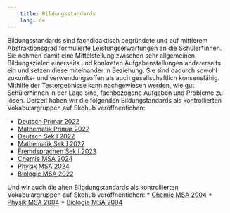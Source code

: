 ---
    title: Bildungsstandards
    lang: de
---

Bildungsstandards sind fachdidaktisch begründete und auf mittlerem Abstraktionsgrad formulierte Leistungserwartungen an die Schüler\*innen. Sie nehmen damit eine Mittelstellung zwischen sehr allgemeinen Bildungszielen einerseits und konkreten Aufgabenstellungen andererseits ein und setzen diese miteinander in Beziehung. Sie sind dadurch sowohl zukunfts- und verwendungsoffen als auch gesellschaftlich konsensfähig. Mithilfe der Testergebnisse kann nachgewiesen werden, wie gut Schüler\*innen in der Lage sind, fachbezogene Aufgaben und Probleme zu lösen.
Derzeit haben wir die folgenden Bildungstandards als kontrollierten Vokabulargruppen auf Skohub veröffnentichen:

* [Deutsch Primar 2022](https://skohub.io/iqb-vocabs/v12/heads/master/index.de.html)
* [Mathematik Primar 2022](https://skohub.io/iqb-vocabs/v10/heads/master/index.de.html)
* [Deutsch Sek I 2022](https://skohub.io/iqb-vocabs/v34/heads/master/index.de.html)
* [Mathematik Sek I 2022](https://skohub.io/iqb-vocabs/v51/heads/master/index.de.html)
* [Fremdsprachen Sek I 2023](https://skohub.io/iqb-vocabs/v56/heads/master/index.de.html)
* [Chemie MSA 2024](https://skohub.io/iqb-vocabs/v41/heads/master/index.de.html)
* [Physik MSA 2024](https://skohub.io/iqb-vocabs/v47/heads/master/index.de.html)
* [Biologie MSA 2022](https://skohub.io/iqb-vocabs/v44/heads/master/index.de.html)

Und wir auch die alten Bilgdungstandards als kontrollierten Vokabulargruppen auf Skohub veröffnentichen:
* [Chemie MSA 2004](https://skohub.io/iqb-vocabs/v40/heads/master/index.de.html)
* [Physik MSA 2004](https://skohub.io/iqb-vocabs/v46/heads/master/index.de.html)
* [Biologie MSA 2004](https://skohub.io/iqb-vocabs/v43/heads/master/index.de.html)
